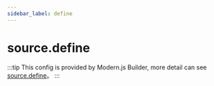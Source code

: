 ```yaml
---
sidebar_label: define
---
```


# source.define

:::tip
This config is provided by Modern.js Builder, more detail can see [source.define](https://modernjs.dev/builder/en/api/config-source.html#source-define)。
:::


<Main />

